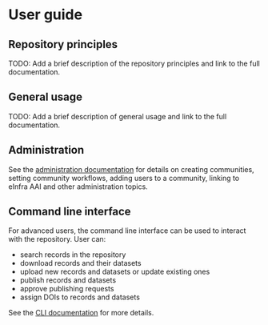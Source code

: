 
# User guide

## Repository principles

<Callout type="info" emoji="ℹ️">
  TODO: Add a brief description of the repository principles and link to the full documentation.
</Callout>

## General usage

<Callout type="info" emoji="ℹ️">
  TODO: Add a brief description of general usage and link to the full documentation.
</Callout>

## Administration

See the [administration documentation](administration) for details on creating communities,
setting community workflows, adding users to a community, linking to eInfra AAI and other administration topics.

## Command line interface

For advanced users, the command line interface can be used to interact with the repository. User can:

* search records in the repository
* download records and their datasets
* upload new records and datasets or update existing ones
* publish records and datasets
* approve publishing requests
* assign DOIs to records and datasets

See the [CLI documentation](userguide/commandline) for more details.
